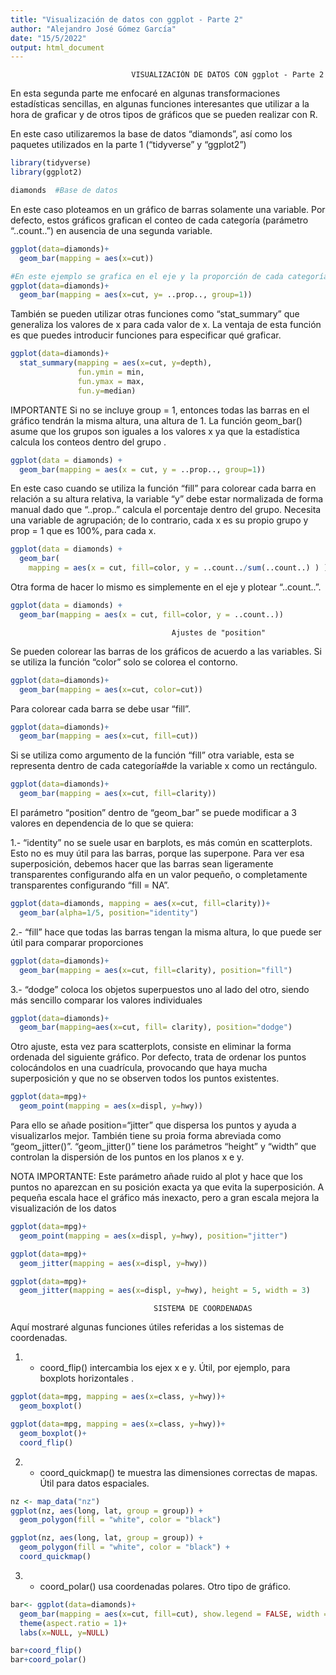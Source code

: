 ---
title: "Visualización de datos con ggplot - Parte 2"
author: "Alejandro José Gómez García"
date: "15/5/2022"
output: html_document
---

                               VISUALIZACIÓN DE DATOS CON ggplot - Parte 2

En esta segunda parte me enfocaré en algunas transformaciones estadísticas sencillas, en algunas funciones interesantes que utilizar a la hora de graficar y de otros tipos de gráficos que se pueden realizar con R.

En este caso utilizaremos la base de datos "diamonds", así como los paquetes utilizados en la parte 1 ("tidyverse" y "ggplot2")

```{r, echo=FALSE, warning=FALSE}
library(tidyverse)
library(ggplot2)

diamonds  #Base de datos
```

En este caso ploteamos en un gráfico de barras solamente una variable. Por defecto, estos gráficos grafican el conteo de cada categoría (parámetro "..count..") en ausencia de una segunda variable.

```{r  , warning=FALSE} 

ggplot(data=diamonds)+
  geom_bar(mapping = aes(x=cut))

#En este ejemplo se grafica en el eje y la proporción de cada categoría de la variable x (se utiliza "..prop..")
ggplot(data=diamonds)+
  geom_bar(mapping = aes(x=cut, y= ..prop.., group=1))
```

También se pueden utilizar otras funciones como "stat_summary" que generaliza los valores de x para cada valor de x. La ventaja de esta función es que puedes introducir funciones para especificar qué graficar.

```{r  , warning=FALSE} 
ggplot(data=diamonds)+
  stat_summary(mapping = aes(x=cut, y=depth),
               fun.ymin = min,
               fun.ymax = max,
               fun.y=median)
```

IMPORTANTE
Si no se incluye group = 1, entonces todas las barras en el gráfico tendrán la misma altura, una altura de 1. La función geom_bar() asume que los grupos son iguales a los valores x ya que la estadística calcula los conteos dentro del grupo . 

```{r  , warning=FALSE} 
ggplot(data = diamonds) +
  geom_bar(mapping = aes(x = cut, y = ..prop.., group=1))
```

En este caso cuando se utiliza la función "fill" para colorear cada barra en relación a su altura relativa, la variable "y" debe estar normalizada de forma manual dado que "..prop.." calcula el porcentaje dentro del grupo. Necesita una variable de agrupación; de lo contrario, cada x es su propio grupo y prop = 1 que es 100%, para cada x.

```{r  , warning=FALSE} 
ggplot(data = diamonds) +
  geom_bar(
    mapping = aes(x = cut, fill=color, y = ..count../sum(..count..) ) )
```

Otra forma de hacer lo mismo es simplemente en el eje y plotear "..count..".

```{r  , warning=FALSE} 
ggplot(data = diamonds) +
  geom_bar(mapping = aes(x = cut, fill=color, y = ..count..))
```

                                        Ajustes de "position"

Se pueden colorear las barras de los gráficos de acuerdo a las variables. Si se utiliza la función "color" solo se colorea el contorno.

```{r  , warning=FALSE} 
ggplot(data=diamonds)+
  geom_bar(mapping = aes(x=cut, color=cut))
```

Para colorear cada barra se debe usar "fill".

```{r  , warning=FALSE} 
ggplot(data=diamonds)+
  geom_bar(mapping = aes(x=cut, fill=cut))

```

Si se utiliza como argumento de la función "fill" otra variable, esta se representa dentro de cada categoría#de la variable x como un rectángulo.

```{r  , warning=FALSE} 
ggplot(data=diamonds)+
  geom_bar(mapping = aes(x=cut, fill=clarity))
```

El parámetro "position" dentro de "geom_bar" se puede modificar a 3 valores en dependencia de lo que se quiera:

  1.- "identity" no se suele usar en barplots, es más común en scatterplots. Esto no es muy útil para las barras, porque las superpone. Para ver esa superposición, debemos hacer que las barras sean ligeramente transparentes configurando alfa en un valor pequeño, o completamente transparentes configurando "fill = NA".

```{r  , warning=FALSE} 
ggplot(data=diamonds, mapping = aes(x=cut, fill=clarity))+
  geom_bar(alpha=1/5, position="identity")
```

  2.- "fill" hace que todas las barras tengan la misma altura, lo que puede ser útil para comparar proporciones

```{r  , warning=FALSE} 
ggplot(data=diamonds)+
  geom_bar(mapping = aes(x=cut, fill=clarity), position="fill")
```

  3.- "dodge" coloca los objetos superpuestos uno al lado del otro, siendo más sencillo comparar los valores individuales


```{r  , warning=FALSE} 
ggplot(data=diamonds)+
  geom_bar(mapping=aes(x=cut, fill= clarity), position="dodge")
```


Otro ajuste, esta vez para scatterplots, consiste en eliminar la forma ordenada del siguiente gráfico. Por defecto, trata de ordenar los puntos colocándolos en una cuadrícula, provocando que haya mucha superposición y que no se observen todos los puntos existentes. 

```{r  , warning=FALSE} 
ggplot(data=mpg)+
  geom_point(mapping = aes(x=displ, y=hwy))
```

Para ello se añade position="jitter" que dispersa los puntos y ayuda a visualizarlos mejor. También tiene su proia forma abreviada como "geom_jitter()". "geom_jitter()" tiene los parámetros "height" y "width" que controlan la dispersión de los puntos en los planos x e y.


NOTA IMPORTANTE: Este parámetro añade ruido al plot y hace que los puntos no aparezcan en su posición exacta ya que evita la superposición. A pequeña escala hace el gráfico más inexacto, pero a gran escala mejora la visualización de los datos

```{r  , warning=FALSE} 
ggplot(data=mpg)+
  geom_point(mapping = aes(x=displ, y=hwy), position="jitter")

ggplot(data=mpg)+
  geom_jitter(mapping = aes(x=displ, y=hwy))

ggplot(data=mpg)+
  geom_jitter(mapping = aes(x=displ, y=hwy), height = 5, width = 3)
```


                                    SISTEMA DE COORDENADAS
Aquí mostraré algunas funciones útiles referidas a los sistemas de coordenadas. 

  1. - coord_flip() intercambia los ejex x e y. Útil, por ejemplo, para boxplots horizontales .

```{r  , warning=FALSE} 
ggplot(data=mpg, mapping = aes(x=class, y=hwy))+
  geom_boxplot()

ggplot(data=mpg, mapping = aes(x=class, y=hwy))+
  geom_boxplot()+
  coord_flip()
```

  2. - coord_quickmap() te muestra las dimensiones correctas de mapas. Útil para datos espaciales.

```{r  , warning=FALSE} 
nz <- map_data("nz")
ggplot(nz, aes(long, lat, group = group)) +
  geom_polygon(fill = "white", color = "black")

ggplot(nz, aes(long, lat, group = group)) +
  geom_polygon(fill = "white", color = "black") +
  coord_quickmap()
```

  3. - coord_polar() usa coordenadas polares. Otro tipo de gráfico.

```{r  , warning=FALSE} 
bar<- ggplot(data=diamonds)+
  geom_bar(mapping = aes(x=cut, fill=cut), show.legend = FALSE, width = 1)+
  theme(aspect.ratio = 1)+
  labs(x=NULL, y=NULL)

bar+coord_flip()
bar+coord_polar()
```
